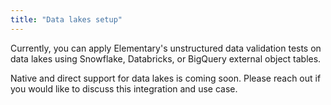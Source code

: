 ```yaml
---
title: "Data lakes setup"
---
```


Currently, you can apply Elementary's unstructured data validation tests on data lakes using Snowflake, Databricks, or BigQuery external object tables.

Native and direct support for data lakes is coming soon. Please reach out if you would like to discuss this integration and use case.